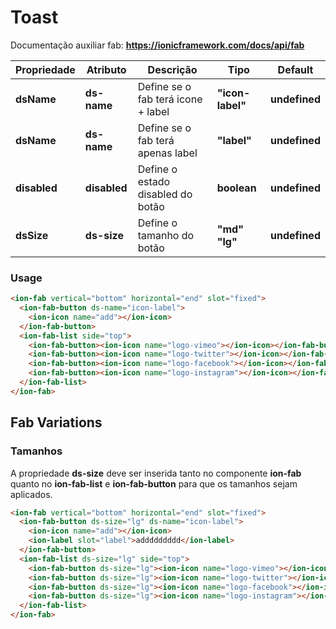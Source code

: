 
<Meta title="Components/Global/Fab/Usage" />

# Toast

Documentação auxiliar fab: **https://ionicframework.com/docs/api/fab**

| Propriedade  | Atributo     | Descrição                          | Tipo                         | Default        |
| ------------ | ------------ | ---------------------------------- | ---------------------------- | -------------- |
| **dsName**   | **ds-name**  | Define se o fab terá icone + label | **"icon-label"**             | **undefined**  |
| **dsName**   | **ds-name**  | Define se o fab terá apenas label  | **"label"**                  | **undefined**  |
| **disabled** | **disabled** | Define o estado disabled do botão  | **boolean**                  | **undefined**  |
| **dsSize**   | **ds-size**  | Define o tamanho do botão          | **"md"** **"lg"**            | **undefined**  |

### Usage
```html
<ion-fab vertical="bottom" horizontal="end" slot="fixed">
  <ion-fab-button ds-name="icon-label">
    <ion-icon name="add"></ion-icon>
  </ion-fab-button>
  <ion-fab-list side="top">
    <ion-fab-button><ion-icon name="logo-vimeo"></ion-icon></ion-fab-button>
    <ion-fab-button><ion-icon name="logo-twitter"></ion-icon></ion-fab-button>
    <ion-fab-button><ion-icon name="logo-facebook"></ion-icon></ion-fab-button>
    <ion-fab-button><ion-icon name="logo-instagram"></ion-icon></ion-fab-button>
  </ion-fab-list>
</ion-fab>
```

## Fab Variations

### Tamanhos

A propriedade **ds-size** deve ser inserida tanto no componente **ion-fab** quanto no **ion-fab-list** e **ion-fab-button** para que os tamanhos sejam aplicados.

```html
<ion-fab vertical="bottom" horizontal="end" slot="fixed">
  <ion-fab-button ds-size="lg" ds-name="icon-label">
    <ion-icon name="add"></ion-icon>
    <ion-label slot="label">addddddddd</ion-label>
  </ion-fab-button>
  <ion-fab-list ds-size="lg" side="top">
    <ion-fab-button ds-size="lg"><ion-icon name="logo-vimeo"></ion-icon></ion-fab-button>
    <ion-fab-button ds-size="lg"><ion-icon name="logo-twitter"></ion-icon></ion-fab-button>
    <ion-fab-button ds-size="lg"><ion-icon name="logo-facebook"></ion-icon></ion-fab-button>
    <ion-fab-button ds-size="lg"><ion-icon name="logo-instagram"></ion-icon></ion-fab-button>
  </ion-fab-list>
</ion-fab>
```
